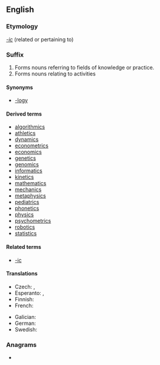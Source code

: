 {{also|ics|ICS|ICs}}
==English==

===Etymology===
''[[-ic]]'' (related or pertaining to)

===Suffix===
{{en-suffix}}

# Forms nouns referring to fields of knowledge or practice.
# Forms nouns relating to activities

====Synonyms====
* {{sense|study, field of knowledge}} [[-logy]]

====Derived terms====
{{suffixsee|en}}
* [[algorithmics]]
* [[athletics]]
* [[dynamics]]
* [[econometrics]]
* [[economics]]
* [[genetics]]
* [[genomics]]
* [[informatics]]
* [[kinetics]]
* [[mathematics]]
* [[mechanics]]
* [[metaphysics]]
* [[pediatrics]]
* [[phonetics]]
* [[physics]]
* [[psychometrics]]
* [[robotics]]
* [[statistics]]

====Related terms====
* [[-ic]]

====Translations====
{{trans-top|fields of knowledge or practice}}
* Czech: {{t|cs|-ika}}, {{t|cs|-ie}}
* Esperanto: {{t|eo|-iko}}, {{t|eo|-scienco}}
* Finnish: {{t|fi|-iikka}}
* French: {{t+|fr|-ique}}
{{trans-mid}}
* Galician: {{t|gl|-ica|f}}
* German: {{t+|de|-ik}}
* Swedish: {{t|sv|-tik}}
{{trans-bottom}}

===Anagrams===
* {{anagrams|en|CIS|CSI|SCI|SIC|Sci.|cis|cis-|sci|sci.|sic}}